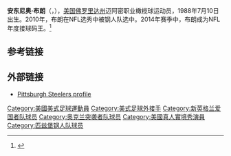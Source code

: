 {{Infobox NFL player
| name= 安东尼奥·布朗
| image = Antonio Brown, 2021.jpg
| image_size =
| alt=
| caption = 安东尼奥·布朗在2020賽季效力[[坦帕灣海盜|坦帕灣海盜]]期間
| current_team = Tampa Bay Buccaneers
| number = 81
| position = 外接員
| birth_date = {{Birth date and age|1988|7|10}}
| birth_place = [[邁阿密|邁阿密]],[[佛羅里達|佛羅里達]]
| death_place =
| height_ft = 5
| height_in = 10
| weight_lbs = 185
| high_school = [[Miami_Norland_Senior_High_School|Miami Norland]] ([[Miami_Gardens,_Florida|Miami Gardens, Florida]])
| college = [[Central_Michigan_Chippewas_football|Central Michigan]]
| draftyear = 2010
| draftround = 6
| draftpick = 195
| pastteams =
* [[匹茲堡鋼人|匹茲堡鋼人]] （2010–2018）
* [[奧克蘭突擊者|奧克蘭突擊者]] （2019）*
* [[新英格蘭愛國者|新英格蘭愛國者]] （2019）
* [[坦帕灣海盜|坦帕灣海盜]] （2020–present）
|status= Active
| highlights =
* 1次[[超级碗|超级碗]]冠军（[[第五十五届超级碗|LV]]）
* 1次国联冠军（2020）
* 4次入選全明星第一隊（2014-2017）
* 1次入選全明星第二隊（2013）
* 7次入選[[職業盃|職業盃]]（2011、2013-2018）
* 2次NFL接球碼數首位（2014、2017）
* 2次NFL接球次數首位（2014、2015）
* 1次NFL接球達陣次數首位（2018）
* 入選NFL2010年代明星隊
* 2次入選全美大學全明星第一隊（First-team All-American）（2008、2009）
* 2次入選中美聯盟全明星第一隊（First-team All-MAC）（2008、2009）
* 1次入選中美聯盟全明星第二隊（Second-team All-MAC）（2007）
* 2次年度最佳特別團隊球員（Special Teams Player of the Year）（2008、2009）
* 中美聯盟年度最佳新秀球員（MAC Freshman of the Year）（2007）
| statleague = NFL
| statweek   = 
| statseason = 2020
| statlabel1 = 接球次数
| statvalue1 = 886
| statlabel2 = 接球碼數
| statvalue2 = 11,746
| statlabel3 = 沖球碼數
| statvalue3 = 122
| statlabel4 = 回攻碼數
| statvalue4 = 2,932
| statlabel5 = 總達陣次數
| statvalue5 = 84
| nfl = Antonio-Brown
| pfr = BrowAn04
}}

'''安东尼奥·布朗'''（{{lang-en|Antonio Brown}}，{{bd|1988年|7月10日}}），[[美国|美国]][[佛罗里达州|佛罗里达州]]迈阿密职业橄榄球运动员，1988年7月10日出生。2010年，布朗在NFL选秀中被钢人队选中。2014年赛季中，布朗成为NFL年度接球码王。<ref>{{Cite web|url=http://www.nflchina.com/news/detail/1981829.html|title=第五周周一夜赛前瞻：钢人@闪电|accessdate=2016年5月1日|author=|date=|publisher=|archive-date=2016年8月21日|archive-url=https://web.archive.org/web/20160821090028/http://www.nflchina.com/news/detail/1981829.html|dead-url=no}}</ref>

== 参考链接 ==
<references />

== 外部链接 ==
{{Commons category|Antonio Brown}}
* [https://web.archive.org/web/20160504111617/http://www.steelers.com/team/roster/antonio-brown/859114e9-d70b-477b-8eaf-6f34bb1ffc03/ Pittsburgh Steelers profile]

[[Category:美國美式足球運動員|Category:美國美式足球運動員]]
[[Category:美式足球外接手|Category:美式足球外接手]]
[[Category:新英格兰爱国者队球员|Category:新英格兰爱国者队球员]]
[[Category:奥克兰突袭者队球员|Category:奥克兰突袭者队球员]]
[[Category:美國真人實境秀演員|Category:美國真人實境秀演員]]
[[Category:匹兹堡钢人队球员|Category:匹兹堡钢人队球员]]